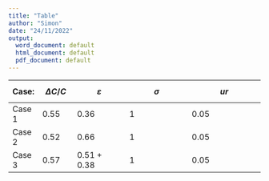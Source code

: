 ```yaml
---
title: "Table"
author: "Simon"
date: "24/11/2022"
output:
  word_document: default
  html_document: default
  pdf_document: default
---
```


| Case:  | $$                     
                    \Delta C/C    
                    $$            | $$                                   
                                                          \varepsilon    
                                                          $$             | $$                                            
                                                                                                               \sigma    
                                                                                                               $$        | $$                                                   
                                                                                                                                                                        ur      
                                                                                                                                                                        $$      |
|--------|------------------------|--------------------------------------|-----------------------------------------------|------------------------------------------------------|
| Case 1 | 0.55                   | 0.36                                 | 1                                             | 0.05                                                 |
| Case 2 | 0.52                   | 0.66                                 | 1                                             | 0.05                                                 |
| Case 3 | 0.57                   | 0.51 + 0.38                          | 1                                             | 0.05                                                 |
